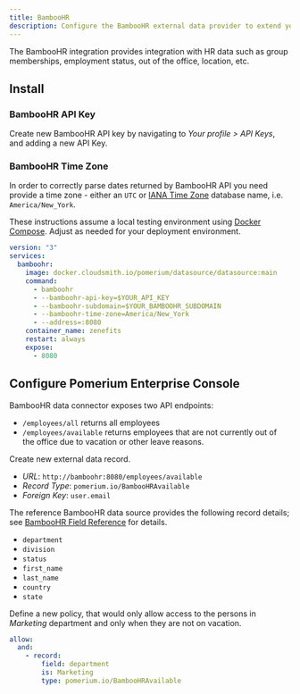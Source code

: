 ```yaml
---
title: BambooHR
description: Configure the BambooHR external data provider to extend your access policies.
---
```



The BambooHR integration provides integration with HR data such as group memberships, employment status, out of the office, location, etc.

## Install

### BambooHR API Key

Create new BambooHR API key by navigating to *Your profile > API Keys*, and adding a new API Key. 

### BambooHR Time Zone

In order to correctly parse dates returned by BambooHR API you need provide a time zone - either an `UTC` or [IANA Time Zone] database name, i.e. `America/New_York`. 

These instructions assume a local testing environment using [Docker Compose]. Adjust as needed for your deployment environment.

<Tabs>
<TabItem value="cloudsmith" label="Cloudsmith">

```yaml showLineNumbers
version: "3"
services:
  bamboohr:
    image: docker.cloudsmith.io/pomerium/datasource/datasource:main
    command:
      - bamboohr
      - --bamboohr-api-key=$YOUR_API_KEY
      - --bamboohr-subdomain=$YOUR_BAMBOOHR_SUBDOMAIN
      - --bamboohr-time-zone=America/New_York
      - --address=:8080
    container_name: zenefits
    restart: always
    expose:
      - 8080
```

</TabItem>
</Tabs>

## Configure Pomerium Enterprise Console

BambooHR data connector exposes two API endpoints: 

- `/employees/all` returns all employees 
- `/employees/available` returns employees that are not currently out of the office due to vacation or other leave reasons. 

Create new external data record.

- *URL*: `http://bamboohr:8080/employees/available`
- *Record Type*: `pomerium.io/BambooHRAvailable`
- *Foreign Key*: `user.email`

The reference BambooHR data source provides the following record details; see [BambooHR Field Reference] for details.

- `department`
- `division`
- `status`
- `first_name`
- `last_name`
- `country`
- `state`

Define a new policy, that would only allow access to the persons in *Marketing* department and only when they are not on vacation.

<Tabs>
<TabItem value="editor" label="Editor">

```yaml showLineNumbers
allow:
  and:
    - record:
        field: department
        is: Marketing
        type: pomerium.io/BambooHRAvailable
```

</TabItem>
</Tabs>

[datasource]: https://github.com/pomerium/pomerium
[Docker Compose]: https://docs.docker.com/compose/
[IANA Time Zone]: https://www.iana.org/time-zones
[BambooHR Field Reference]: https://documentation.bamboohr.com/docs/list-of-field-names
